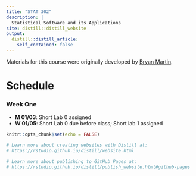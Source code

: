 ```yaml
---
title: "STAT 302"
description: |
  Statistical Software and its Applications
site: distill::distill_website
output:
  distill::distill_article:
    self_contained: false
---
```


Materials for this course were originally developed by [Bryan Martin](https://bryandmartin.github.io/STAT302/index.html).

# Schedule 

### Week One 

* **M 01/03**: Short Lab 0 assigned
* **W 01/05**: Short Lab 0 due before class; Short lab 1 assigned

\begin{comment}
### Week Two

* **M 01/10**: Short Lab 1 due before class; Lab 1 assigned 
* **W 01/12**: Short Lab 2 assigned 

### Week Three

* **M 01/17**: No class
* **W 01/19**: Short Lab 2 and Lab 1 due before class; Lab 2 assigned

### Week Four

* **M 01/24**: Lab 2 due before class; Project 1 assigned
* **W 01/26**: No new assignment

### Week Five

* **M 01/31**: Project 1 due before class; Short Lab 3 assigned
* **W 02/02**: Short Lab 3 due before class; Lab 3 assigned

### Week Six

* **M 02/07**: No new assignment
* **W 02/09**: Lab 3 due before class; Project 2 assigned 

### Week Seven

* **M 02/14**: No new assignment
* **W 02/16**: No new assignment

### Week Eight

* **M 02/21**: No class; Project 2 due at 11:59
* **W 02/23**: Short Lab 4 assigned

### Week Nine

* **M 02/28**: Short Lab 4 due before class; Short Lab 5 assigned
* **W 03/02**: Short Lab 5 due before class; Short Lab 6 assigned

### Week Ten

* **M 03/07**: Short Lab 6 due before class; Project 3 assigned
* **W 03/09**: No new assignment

### Finals week 

* **M 12/06**: Project 3 due Monday at 11:59

\end{comment}


```r
knitr::opts_chunk$set(echo = FALSE)

# Learn more about creating websites with Distill at:
# https://rstudio.github.io/distill/website.html

# Learn more about publishing to GitHub Pages at:
# https://rstudio.github.io/distill/publish_website.html#github-pages

```


